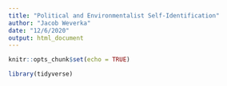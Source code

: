 ```yaml
---
title: "Political and Environmentalist Self-Identification"
author: "Jacob Weverka"
date: "12/6/2020"
output: html_document
---
```


```r
knitr::opts_chunk$set(echo = TRUE)

library(tidyverse)

```
